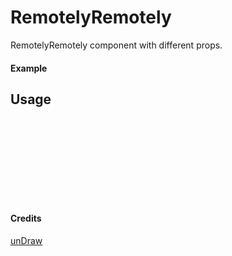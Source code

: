 
<Meta of={RemotelyRemotely} title="unDraw/RemotelyRemotely" />

# RemotelyRemotely

RemotelyRemotely component with different props.

#### Example

<Canvas of={RemotelyRemotely.Primary} />

## Usage

```ts
import { RemotelyRemotely } from "yadl-ui";

const Example = () => {
  return (
      <RemotelyRemotely />
  );
};

export default Example;
```

#### Credits
[unDraw](https://undraw.co/illustrations)
